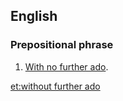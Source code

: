 ==English==

===Prepositional phrase===
{{head|en|prepositional phrase|head=[[without]] [[further]] [[ado]]}}

# {{lb|en|idiomatic}} [[with no further ado|With no further ado]].

[[et:without further ado]]